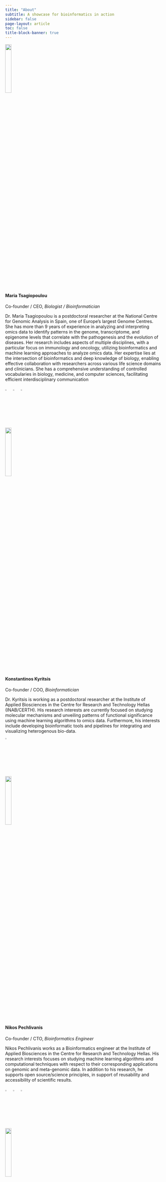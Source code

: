 ```yaml
---
title: "About"
subtitle: A showcase for bioinformatics in action
sidebar: false
page-layout: article
toc: false
title-block-banner: true
---
```


::: column-page

::: {.header-block} 

![](images/mtsag.jpg){fig-align="left" width="20%"}

#### **Maria** Tsagiopoulou

Co-founder / CEO, *Biologist / Bioinformatician*

Dr. Maria Tsagiopoulou is a postdoctoral researcher at the National Centre for Genomic Analysis in Spain, one of Europe's largest Genome Centres. She has more than 9 years of experience in analyzing and interpreting omics data to identify patterns in the genome, transcriptome, and epigenome levels that correlate with the pathogenesis and the evolution of diseases. Her research includes aspects of multiple disciplines, with a particular focus on immunology and oncology, utilizing bioinformatics and machine learning approaches to analyze omics data. Her expertise lies at the intersection of bioinformatics and deep knowledge of biology, enabling effective collaboration with researchers across various life science domains and clinicians. She has a comprehensive understanding of controlled vocabularies in biology, medicine, and computer sciences, facilitating efficient interdisciplinary communication

[![](images/linkedin.png){fig-align="bottomleft" width="2%"}](https://www.linkedin.com/in/maria-tsagiopoulou-106913113/) &ensp; [![](images/twitter.png){fig-align="bottomleft" width="2%"}](https://twitter.com/tsayo7) &ensp; [![](images/scholar.png){fig-align="bottomleft" width="2%"}](https://scholar.google.com/citations?user=awYyBlIAAAAJ&hl)

:::
::: {.header-block} 

<br>

![](images/kkyritsis.jpg){fig-align="left" width="20%"}

#### **Konstantinos** Kyritsis
Co-founder / COO, *Bioinformatician*

Dr. Kyritsis is working as a postdoctoral researcher at the Institute of Applied Biosciences in the Centre for Research and Technology Hellas (INAB/CERTH). His research interests are currently focused on studying molecular mechanisms and unveiling patterns of functional significance using machine learning algorithms to omics data. Furthermore, his interests include developing bioinformatic tools and pipelines for integrating and visualizing heterogenous bio-data.

[![](images/linkedin.png){fig-align="left" width="2%"}](https://www.linkedin.com/in/konstantinos-kyritsis-686732b0/)

:::
::: {.header-block} 

<br>

![](images/nikopech.jpg){fig-align="left" width="20%"}

#### **Nikos** Pechlivanis

Co-founder / CTO, *Bioinformatics Engineer*

Nikos Pechlivanis works as a Bioinformatics engineer at the Institute of Applied Biosciences in the Centre for Research and Technology Hellas. His research interests focuses on studying machine learning algorithms and computational techniques with respect to their corresponding applications on genomic and meta-genomic data. In addition to his research, he supports open source/science principles, in support of reusability and accessibility of scientific results.

[![](images/linkedin.png){fig-align="left" width="2%"}](https://www.linkedin.com/in/npechl/) &ensp; [![](images/twitter.png){fig-align="bottomleft" width="2%"}](https://twitter.com/npechl) &ensp; [![](images/scholar.png){fig-align="bottomleft" width="2%"}](https://scholar.google.com/citations?user=kUXXu4IAAAAJ&hl)

:::

<br>

![](images/fpsom.jpg){fig-align="left" width="20%"}

#### **Fotis** Psomopoulos

Co-founder/ CSO, *ML engineer & Research Manager*

Dr. Fotis Psomopoulos is a Senior Researcher (Associate Professor level) at the Institute of Applied Biosciences (INAB), at the Centre for Research and Technology Hellas (CERTH), in Thessaloniki Greece.  His research interests lie at the intersection of Bioinformatics and Machine Learning, primarily working on the design and implementation of data mining algorithms for knowledge extraction from large datasets in Life Sciences. He is the Training Coordinator of ELIXIR-GR, a member of the ELIXIR Training Platform Executive Committee, and a member of the EOSC Association Research Careers, Recognition and Credit Task Force. Finally, he is a strong advocate of FAIR and Open Science; as applied in research software and machine learning in particular. He is a co-author of the Open Science Training Handbook and the Greek National Plan for Open Science, and is leading the ELIXIR Software Best Practices group, with a notable outcome the ELIXIR Software Management Plan, and the RDA FAIR for Machine Learning Interest Group.

[![](images/linkedin.png){fig-align="left" width="2%"}](https://www.linkedin.com/in/fpsom/) &ensp; [![](images/twitter.png){fig-align="bottomleft" width="2%"}](https://twitter.com/fopsom) &ensp; [![](images/scholar.png){fig-align="bottomleft" width="2%"}](https://scholar.google.gr/citations?user=Fp0LAqsAAAAJ&hl)

:::
